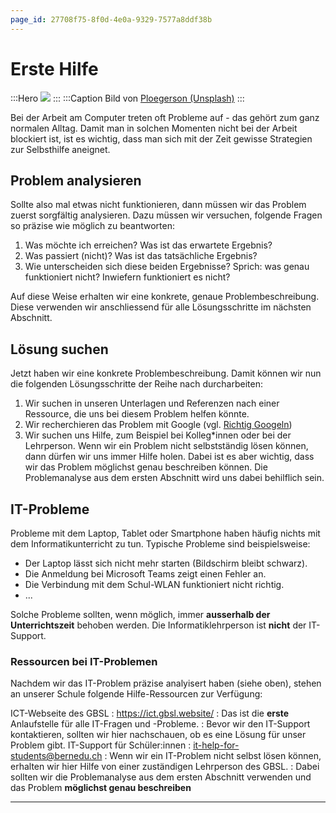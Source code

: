```yaml
---
page_id: 27708f75-8f0d-4e0a-9329-7577a8ddf38b
---
```

# Erste Hilfe
:::Hero
![](./img/erste-hilfe.jpeg)
:::
:::Caption
Bild von <a href="https://unsplash.com/photos/orange-erste-hilfe-med-kit-j-ped4HD32Q?utm_content=creditCopyText&utm_medium=referral&utm_source=unsplash">Ploegerson (Unsplash)</a>
:::

Bei der Arbeit am Computer treten oft Probleme auf - das gehört zum ganz normalen Alltag. Damit man in solchen Momenten nicht bei der Arbeit blockiert ist, ist es wichtig, dass man sich mit der Zeit gewisse Strategien zur Selbsthilfe aneignet.

## Problem analysieren
Sollte also mal etwas nicht funktionieren, dann müssen wir das Problem zuerst sorgfältig analysieren. Dazu müssen wir versuchen, folgende Fragen so präzise wie möglich zu beantworten:

1. Was möchte ich erreichen? Was ist das erwartete Ergebnis?
2. Was passiert (nicht)? Was ist das tatsächliche Ergebnis?
3. Wie unterscheiden sich diese beiden Ergebnisse? Sprich: was genau funktioniert nicht? Inwiefern funktioniert es nicht?

Auf diese Weise erhalten wir eine konkrete, genaue Problembeschreibung. Diese verwenden wir anschliessend für alle Lösungsschritte im nächsten Abschnitt.

## Lösung suchen
Jetzt haben wir eine konkrete Problembeschreibung. Damit können wir nun die folgenden Lösungsschritte der Reihe nach durcharbeiten:

1. Wir suchen in unseren Unterlagen und Referenzen nach einer Ressource, die uns bei diesem Problem helfen könnte.
2. Wir recherchieren das Problem mit Google (vgl. [Richtig Googeln](Suchmaschinen#richtig-googlen))
3. Wir suchen uns Hilfe, zum Beispiel bei Kolleg*innen oder bei der Lehrperson. Wenn wir ein Problem nicht selbstständig lösen können, dann dürfen wir uns immer Hilfe holen. Dabei ist es aber wichtig, dass wir das Problem möglichst genau beschreiben können. Die Problemanalyse aus dem ersten Abschnitt wird uns dabei behilflich sein.

## IT-Probleme
Probleme mit dem Laptop, Tablet oder Smartphone haben häufig nichts mit dem Informatikunterricht zu tun. Typische Probleme sind beispielsweise:

- Der Laptop lässt sich nicht mehr starten (Bildschirm bleibt schwarz).
- Die Anmeldung bei Microsoft Teams zeigt einen Fehler an.
- Die Verbindung mit dem Schul-WLAN funktioniert nicht richtig.
- ...

Solche Probleme sollten, wenn möglich, immer **ausserhalb der Unterrichtszeit** behoben werden. Die Informatiklehrperson ist **nicht** der IT-Support.

### Ressourcen bei IT-Problemen
Nachdem wir das IT-Problem präzise analyisert haben (siehe oben), stehen an unserer Schule folgende Hilfe-Ressourcen zur Verfügung:

ICT-Webseite des GBSL
: https://ict.gbsl.website/
: Das ist die **erste** Anlaufstelle für alle IT-Fragen und -Probleme.
: Bevor wir den IT-Support kontaktieren, sollten wir hier nachschauen, ob es eine Lösung für unser Problem gibt.
IT-Support für Schüler:innen
: [it-help-for-students@bernedu.ch](mailto:it-help-for-students@bernedu.ch)
: Wenn wir ein IT-Problem nicht selbst lösen können, erhalten wir hier Hilfe von einer zuständigen Lehrperson des GBSL.
: Dabei sollten wir die Problemanalyse aus dem ersten Abschnitt verwenden und das Problem **möglichst genau beschreiben**

---
